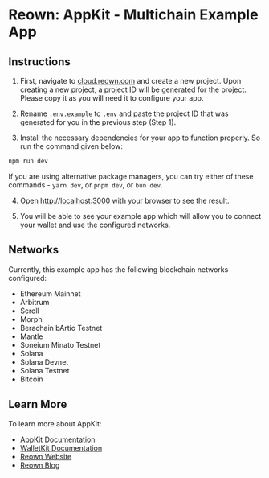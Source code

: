 # Reown: AppKit - Multichain Example App

## Instructions

1. First, navigate to [cloud.reown.com](https://cloud.reown.com) and create a new project. Upon creating a new project, a project ID will be generated for the project. Please copy it as you will need it to configure your app.

2. Rename `.env.example` to `.env` and paste the project ID that was generated for you in the previous step (Step 1). 

3. Install the necessary dependencies for your app to function properly. So run the command given below:

```bash
npm run dev
```

If you are using alternative package managers, you can try either of these commands - `yarn dev`, or `pnpm dev`, or `bun dev`.

4. Open [http://localhost:3000](http://localhost:3000) with your browser to see the result.

5. You will be able to see your example app which will allow you to connect your wallet and use the configured networks.

## Networks

Currently, this example app has the following blockchain networks configured:
- Ethereum Mainnet
- Arbitrum
- Scroll
- Morph
- Berachain bArtio Testnet
- Mantle
- Soneium Minato Testnet
- Solana
- Solana Devnet
- Solana Testnet
- Bitcoin

## Learn More

To learn more about AppKit:

- [AppKit Documentation](https://docs.reown.com/appkit/overview)
- [WalletKit Documentation](https://docs.reown.com/walletkit/overview) 
- [Reown Website](https://reown.com/) 
- [Reown Blog](https://reown.com/blog)
